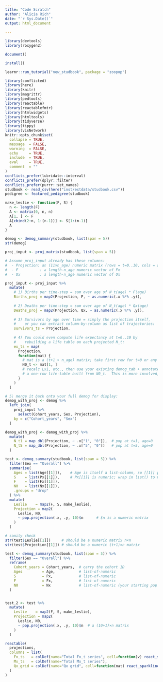 ```yaml
---
title: "Code Scratch"
author: "Alicia Rich"
date: "`r Sys.Date()`"
output: html_document
                     
---
```


```r
library(devtools)
library(roxygen2)
```

```r
document()
```


```r
install()
```

```r
learnr::run_tutorial("new_studbook", package = "zoopop")
```


```r
library(conflicted)
library(here)
library(knitr)
library(magrittr)
library(pedtools)
library(reactable)
library(reactablefmtr)
library(htmlwidgets)
library(htmltools)
library(tidyverse)
library(tippy)
library(visNetwork)
knitr::opts_chunk$set(
  collapse = TRUE,
  message  = FALSE,
  warning  = FALSE,
  echo     = TRUE,
  include  = TRUE,
  eval     = TRUE,
  comment  = ""
)
conflicts_prefer(lubridate::interval)
conflicts_prefer(dplyr::filter)
conflicts_prefer(purrr::set_names)
studbook <- read_csv(here("inst/extdata/studbook.csv"))
pedigree <- featured_pedigree(studbook)
```

```r
make_leslie <- function(F, S) {
  n <- length(F)
  A <- matrix(0, n, n)
  A[1, ] <- F
  A[cbind(2:n, 1:(n-1))] <- S[1:(n-1)]
  A
}
```

```r
demog <- demog_summary(studbook, list(span = 5))
str(demog)
```



```r
proj_input <- proj_matrix(studbook, list(span = 5))

```

```r
# Assume proj_input already has these columns:
#  - Projection: an (11×n_age) numeric matrix (rows = t=0..10, cols = ages)
#  - F          : a length‐n_age numeric vector of Fx
#  - Qx         : a length‐n_age numeric vector of Qx

proj_input <- proj_input %>%
  mutate(
    # 1) Births per time‐step = sum over age of N_t(age) * F(age)
    Births_proj = map2(Projection, F, ~ as.numeric(.x %*% .y)),
    
    # 2) Deaths per time‐step = sum over age of N_t(age) * Qx(age)
    Deaths_proj = map2(Projection, Qx, ~ as.numeric(.x %*% .y)),
    
    # 3) Survivors by age over time = simply the projection itself,
    #    or you can extract column‐by‐column as list of trajectories:
    survivors_ts = Projection,
    
    # 4) You could even compute life expectancy at t=0..10 by
    #    rebuilding a life table on each projected N_t:
    ex_ts = map(
      Projection,
      function(mat) {
        # mat is a (t+1 × n_age) matrix; take first row for t=0 or any row you like:
        N0_t <- mat[1, ]
        # recalc Lx1, etc., then use your existing demog_tab + annotate_lambda on
        # a one‐row life‐table built from N0_t.  This is more involved, but doable.
      }
    )
  )
```



```r
# 5) merge it back onto your full demog for display:
demog_with_proj <- demog %>%
  left_join(
    proj_input %>%
      select(Cohort_years, Sex, Projection),
    by = c("Cohort_years", "Sex")
  )

demog_with_proj <- demog_with_proj %>%
  mutate(
    N_t1 = map_dbl(Projection, ~ .x["1", "0"]),  # pop at t=1, age=0
    N_t5 = map_dbl(Projection, ~ .x["5", "0"])   # pop at t=5, age=0
  )
```



```r
test <- demog_summary(studbook, list(span = 5)) %>%
  filter(Sex == "Overall") %>%
  summarise(
    Ages = list(Age[[1]]),    # Age is itself a list-column, so [[1]] pulls the numeric
    S    = list(Px[[1]]),     # Px[[1]] is numeric; wrap in list() to make a list‐col
    F    = list(Fx[[1]]),
    N0   = list(Nx[[1]]),
    .groups = "drop"
  ) %>%
  mutate(
    Leslie    = map2(F, S, make_leslie),  
    Projection = map2(
      Leslie, N0,
      ~ pop.projection(.x, .y, 10)$n      # $n is a numeric matrix
    )
  )

# sanity check
str(test$Leslie[[1]])     # should be a numeric matrix n×n
str(test$Projection[[1]]) # should be a numeric (t+1)×n matrix
```


```r
test <- demog_summary(studbook, list(span = 5)) %>%
  filter(Sex == "Overall") %>%
  reframe(
    Cohort_years = Cohort_years,  # carry the cohort ID
    Ages         = Age,           # list-of-numeric
    S            = Px,            # list-of-numeric
    F            = Fx,            # list-of-numeric
    N0           = Nx             # list-of-numeric (your starting pop by age)
  )


test_2 <- test %>%
  mutate(
    Leslie    = map2(F, S, make_leslie),
    Projection = map2(
      Leslie, N0,
      ~ pop.projection(.x, .y, 10)$n  # a (10+1)×n matrix
    )
  )
```


```r
reactable(
  projections,
  columns = list(
    Fx_ts   = colDef(name="Total Fx_t series", cell=function(v) react_sparkline(v)),
    Mx_ts   = colDef(name="Total Mx_t series"),
    Qx_grid = colDef(name="Qx grid", cell=function(mat) react_sparkline(mat[,1]))
  )
)
```







